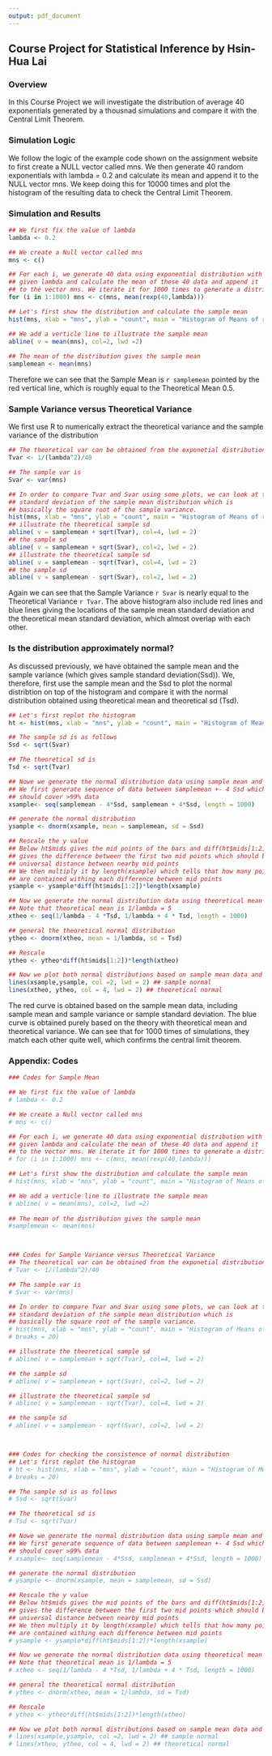 ```yaml
---
output: pdf_document
---
```

## Course Project for Statistical Inference by Hsin-Hua Lai

### Overview
In this Course Project we will investigate the distribution of average 40 exponentials generated by a thousnad simulations and compare it with the Central Limit Theorem.

### Simulation Logic
We follow the logic of the example code shown on the assignment website to first create a NULL vector called mns. We then generate 40 random exponentials with lambda = 0.2 and calculate its mean and append it to the NULL vector mns. We keep doing this for 10000 times and plot the histogram of the resulting data to check the Central Limit Theorem.

### Simulation and Results
```r
## We first fix the value of lambda
lambda <- 0.2

## We create a Null vector called mns
mns <- c()

## For each i, we generate 40 data using exponential distribution with 
## given lambda and calculate the mean of these 40 data and append it 
## to the vector mns. We iterate it for 1000 times to generate a distribution.
for (i in 1:1000) mns <- c(mns, mean(rexp(40,lambda)))

## Let's first show the distribution and calculate the sample mean
hist(mns, xlab = "mns", ylab = "count", main = "Histogram of Means of rexp", breaks = 20)

## We add a verticle line to illustrate the sample mean
abline( v = mean(mns), col=2, lwd =2)
        
## The mean of the distribution gives the sample mean
samplemean <- mean(mns)
```
Therefore we can see that the Sample Mean is `r samplemean` pointed by the red vertical line, which is roughly equal to the Theoretical Mean 0.5. 


### Sample Variance versus Theoretical Variance
We first use R to numerically extract the theoretical variance and the sample variance of the distribution
```r
## The theoretical var can be obtained from the exponetial distribution
Tvar <- 1/(lambda^2)/40

## The sample var is
Svar <- var(mns)

## In order to compare Tvar and Svar using some plots, we can look at the 
## standard deviation of the sample mean distribution which is 
## basically the square root of the sample variance.
hist(mns, xlab = "mns", ylab = "count", main = "Histogram of Means of rexp", breaks = 20)
## illustrate the theoretical sample sd
abline( v = samplemean + sqrt(Tvar), col=4, lwd = 2) 
## the sample sd
abline( v = samplemean + sqrt(Svar), col=2, lwd = 2) 
## illustrate the theoretical sample sd
abline( v = samplemean - sqrt(Tvar), col=4, lwd = 2) 
## the sample sd
abline( v = samplemean - sqrt(Svar), col=2, lwd = 2) 
```

Again we can see that the Sample Variance `r Svar` is nearly equal to the Theoretical Variance `r Tvar`. The above histogram also include red lines and blue lines giving the locations of the sample mean standard deviation and the theoretical mean standard deviation, which almost overlap with each other. 

### Is the distribution approximately normal?
As discussed previously, we have obtained the sample mean and the sample variance (which gives sample standard deviation(Ssd)). We, therefore, first use the sample mean and the Ssd to plot the normal distribtion on top of the histogram and compare it with the normal distribution obtained using theoretical mean and theoretical sd (Tsd).

```r
## Let's first replot the histogram
ht <- hist(mns, xlab = "mns", ylab = "count", main = "Histogram of Means of rexp", breaks = 20)

## The sample sd is as follows
Ssd <- sqrt(Svar)

## The theoretical sd is 
Tsd <- sqrt(Tvar)

## Nowe we generate the normal distribution data using sample mean and Ssd
## We first generate sequence of data between samplemean +- 4 Ssd which
## should cover >99% data 
xsample<- seq(samplemean - 4*Ssd, samplemean + 4*Ssd, length = 1000)

## generate the normal distribution
ysample <- dnorm(xsample, mean = samplemean, sd = Ssd)

## Rescale the y value
## Below ht$mids gives the mid points of the bars and diff(ht$mids[1:2]) 
## gives the difference between the first two mid points which should be 
## universal distance between nearby mid points
## We then multiply it by length(xsample) which tells that how many points 
## are contained withing each difference between mid points
ysample <- ysample*diff(ht$mids[1:2])*length(xsample)

## Now we generate the normal distribution data using theoretical mean and Tsd
## Note that theoretical mean is 1/lambda = 5
xtheo <- seq(1/lambda - 4 *Tsd, 1/lambda + 4 * Tsd, length = 1000)

## general the theoretical normal distribution
ytheo <- dnorm(xtheo, mean = 1/lambda, sd = Tsd)

## Rescale
ytheo <- ytheo*diff(ht$mids[1:2])*length(xtheo)

## Now we plot both normal distributions based on sample mean data and theoretical analysis
lines(xsample,ysample, col =2, lwd = 2) ## sample normal
lines(xtheo, ytheo, col = 4, lwd = 2) ## theoretical normal
```

The red curve is obtained based on the sample mean data, including sample mean and sample variance or sample standard deviation. The blue curve is obtained purely based on the theory with theoretical mean and theoretical variance. We can see that for 1000 times of simulations, they match each other quite well, which confirms the central limit theorem.

### Appendix: Codes

```r
### Codes for Sample Mean

## We first fix the value of lambda
# lambda <- 0.2

## We create a Null vector called mns
# mns <- c()

## For each i, we generate 40 data using exponential distribution with 
## given lambda and calculate the mean of these 40 data and append it 
## to the vector mns. We iterate it for 1000 times to generate a distribution.
# for (i in 1:1000) mns <- c(mns, mean(rexp(40,lambda)))

## Let's first show the distribution and calculate the sample mean
# hist(mns, xlab = "mns", ylab = "count", main = "Histogram of Means of rexp", breaks = 20)

## We add a verticle line to illustrate the sample mean
# abline( v = mean(mns), col=2, lwd =2)
        
## The mean of the distribution gives the sample mean
#samplemean <- mean(mns)



### Codes for Sample Variance versus Theoretical Variance
## The theoretical var can be obtained from the exponetial distribution
# Tvar <- 1/(lambda^2)/40

## The sample var is
# Svar <- var(mns)

## In order to compare Tvar and Svar using some plots, we can look at the 
## standard deviation of the sample mean distribution which is 
## basically the square root of the sample variance.
# hist(mns, xlab = "mns", ylab = "count", main = "Histogram of Means of rexp",
# breaks = 20)

## illustrate the theoretical sample sd
# abline( v = samplemean + sqrt(Tvar), col=4, lwd = 2) 

## the sample sd
# abline( v = samplemean + sqrt(Svar), col=2, lwd = 2) 

## illustrate the theoretical sample sd
# abline( v = samplemean - sqrt(Tvar), col=4, lwd = 2) 

## the sample sd
# abline( v = samplemean - sqrt(Svar), col=2, lwd = 2) 



### Codes for checking the consistence of normal distribution
## Let's first replot the histogram
# ht <- hist(mns, xlab = "mns", ylab = "count", main = "Histogram of Means of rexp",
# breaks = 20)

## The sample sd is as follows
# Ssd <- sqrt(Svar)

## The theoretical sd is 
# Tsd <- sqrt(Tvar)

## Nowe we generate the normal distribution data using sample mean and Ssd
## We first generate sequence of data between samplemean +- 4 Ssd which
## should cover >99% data 
# xsample<- seq(samplemean - 4*Ssd, samplemean + 4*Ssd, length = 1000)

## generate the normal distribution
# ysample <- dnorm(xsample, mean = samplemean, sd = Ssd)

## Rescale the y value
## Below ht$mids gives the mid points of the bars and diff(ht$mids[1:2]) 
## gives the difference between the first two mid points which should be 
## universal distance between nearby mid points
## We then multiply it by length(xsample) which tells that how many points 
## are contained withing each difference between mid points
# ysample <- ysample*diff(ht$mids[1:2])*length(xsample)

## Now we generate the normal distribution data using theoretical mean and Tsd
## Note that theoretical mean is 1/lambda = 5
# xtheo <- seq(1/lambda - 4 *Tsd, 1/lambda + 4 * Tsd, length = 1000)

## general the theoretical normal distribution
# ytheo <- dnorm(xtheo, mean = 1/lambda, sd = Tsd)

## Rescale
# ytheo <- ytheo*diff(ht$mids[1:2])*length(xtheo)

## Now we plot both normal distributions based on sample mean data and theoretical analysis
# lines(xsample,ysample, col =2, lwd = 2) ## sample normal
# lines(xtheo, ytheo, col = 4, lwd = 2) ## theoretical normal
```